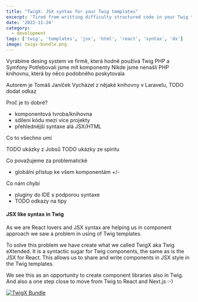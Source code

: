 ```yaml
---
title: "TwigX: JSX syntax for your Twig templates"
excerpt: 'Tired from writting difficulty structured code in your Twig templates? Do you like React and its JSX syntax?'
date: '2022-11-24'
category:
  - development
tags: ['twig', 'templates', 'jsx', 'html', 'react', 'syntax', 'dx']
image: twigx-bundle.png
---
```


Vyrábíme desing system ve firmě, která hodně používá Twig PHP a Symfony
Potřebovali jsme mít komponenty
Nikde jsme nenašli PHP knihovnu, která by něco podobného poskytovala

Autorem je Tomáš Janíček
Vycházel z nějaké knihovny v Laravelu, TODO dodat odkaz

Proč je to dobré?

- komponentová tvroba/knihovna
- sdílení kódu mezi více projekty
- přehlednější syntaxe alá JSX/HTML

Co to všechno umí

TODO ukázky z Jobsů
TODO ukázky ze spiritu

Co považujeme za problematické

- globální přístup ke všem komponentám +/-

Co nám chybí

- pluginy do IDE s podporou syntaxe
- TODO odkazy na tipy

#### JSX like syntax in Twig

As we are React lovers and JSX syntax are helping us in component approach we saw a problem in using of Twig templates.

To solve this problem we have create what we called TwigX aka Twig eXtended. It is a syntactic sugar for Twig components, the same as is the JSX for React.
This allows us to share and write components in JSX style in the Twig templates.

We see this as an opportunity to create component libraries also in Twig.
And also a one step close to move from Twig to React and Next.js :-)

[![TwigX Bundle](./twigx-bundle.png 'TwigX Bundle')][twigx-bundle]

[twigx-bundle]: https://github.com/lmc-eu/twigx-bundle
